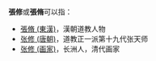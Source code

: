 '''張修'''或'''張脩'''可以指：
* [[張脩_(東漢)|張脩 (東漢)]]，漢朝道教人物
* [[张修_(唐朝)|张修 (唐朝)]]，道教正一派第十九代张天师
* [[张修_(画家)|张修 (画家)]]，长洲人，清代画家

{{disambig}}